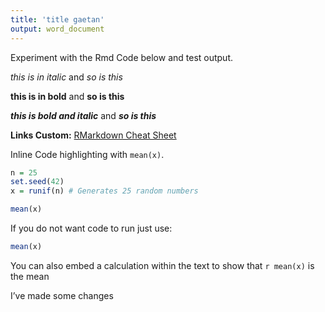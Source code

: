 ```yaml
---
title: 'title gaetan'
output: word_document
---
```


Experiment with the Rmd Code below and test output.


*this is in italic*  and _so is this_

**this is in bold**  and __so is this__

***this is bold and italic***  and ___so is this___


**Links Custom:** [RMarkdown Cheat Sheet](https://www.rstudio.com/wp-content/uploads/2016/03/rmarkdown-cheatsheet-2.0.pdf)

Inline Code highlighting with `mean(x)`. 

```r
n = 25
set.seed(42)
x = runif(n) # Generates 25 random numbers

mean(x)
```

If you do not want code to run just use:
```r
mean(x)
```

You can also embed a calculation within the text to show that `r mean(x)` is the mean


I've made some changes